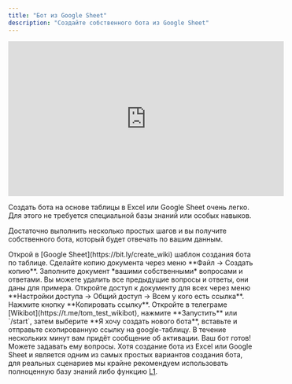 ```yaml
---
title: "Бот из Google Sheet"
description: "Создайте собственного бота из Google Sheet"
---
```


<iframe width="560" height="315" src="https://www.youtube.com/embed/08UIVrTSQY0?si=ntsKId8JlcaHJBsp" title="YouTube video player" frameborder="0" allow="accelerometer; autoplay; clipboard-write; encrypted-media; gyroscope; picture-in-picture; web-share" allowfullscreen></iframe>

Создать бота на основе таблицы в Excel или Google Sheet очень легко. Для этого не требуется специальной базы знаний или особых навыков.

Достаточно выполнить несколько простых шагов и вы получите собственного бота, который будет отвечать по вашим данным.

<Steps>
  <Step title="Откройте шаблон">
    Открой в [Google Sheet](https://bit.ly/create_wiki) шаблон создания бота по таблице.
  </Step>
  <Step title="Сделайте копию">
    Сделайте копию документа через меню **Файл -> Создать копию**.
  </Step>
  <Step title="Составьте вопросы и ответы">
    Заполните документ *вашими собственными* вопросами и ответами. Вы можете удалить все предыдущие вопросы и ответы, они даны для примера.
  </Step>
  <Step title="Дайте доступ по ссылке">
    Откройте доступ к документу для всех через меню **Настройки доступа -> Общий доступ -> Всем у кого есть ссылка**. Нажмите кнопку **Копировать ссылку**.
  </Step>
  <Step title="Создайте бота в Wikibot">
  Откройте в телеграме [Wikibot](https://t.me/tom_test_wikibot), нажмите **Запустить** или `/start`, затем выберите **Я хочу создать нового бота**, вставьте и отправьте скопированную ссылку на google-таблицу.
  </Step>
  <Step title="Дождитесь активации">
  В течение нескольких минут вам придёт сообщение об активации. Ваш бот готов! Можете задавать ему вопросы.
  </Step>
</Steps>

<Note>
Хотя создание бота из Excel или Google Sheet и является одним из самых простых вариантов создания бота, для реальных сценариев мы крайне рекомендуем использовать полноценную базу знаний либо функцию <a href="/lk/learn#pervaya-liniya">L1</a>.
</Note>
